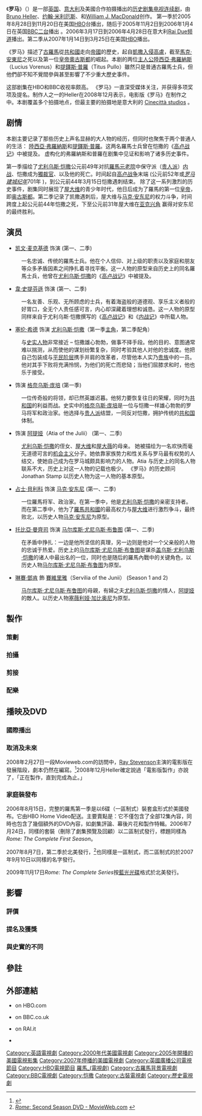 {{Link style|time=2015-12-11T10:12:24+00:00}}
{{noteTA
|T=zh-cn:罗马 (电视连续剧); zh-tw:羅馬的榮耀; zh-hk:權慾帝都：羅馬;
|G1=Show
|1=zh-cn:罗马; zh-tw:羅馬的榮耀; zh-hk:權慾帝都：羅馬;
|2=zh-cn:凯文·麦克基德;zh-hk:奇雲·麥傑;
|3=zh-cn:塞伦·希德;zh-hk:奇朗·希斯;}}
{{Infobox television
| show_name            = 罗马
| original_name = Rome
| image                = [[File:Rome_title_card.jpg|225px]]
| caption              = 第一季片頭
| genre                = [[历史剧|历史剧]]
| creator              = [[Bruno_Heller|Bruno Heller]]<br />[[约翰·米利厄斯|约翰·米利厄斯]]<br />[[William_J._MacDonald_(编剧及制片人)|William J. MacDonald]]
| 编剧               = 
| 导演             = [[Michael_Apted|Michael Apted]]
| creat_director       = 
| developer            = 
| presenter            = 
| starring             = [[凯文·麦克基德|凯文·麦克基德]]（[[:en:Kevin_McKidd|Kevin McKidd]]）<br/>[[韋·史提芬遜|韋·史提芬遜]]（[[:en:Ray_Stevenson_(actor)|Ray Stevenson]]）<br/>[[寶莉·獲加|寶莉·獲加]]（[[:en:Polly_Walker|Polly Walker]]）<br/>[[塞門·伍茲|塞門·伍茲]]（[[:en:Simon_Woods|Simon Woods]]）<br/>[[琳賽·鄧肯|琳賽·鄧肯]]<br/>[[占士·貝利科|占士·貝利科]]（[[:en:James_Purefoy|James Purefoy]]）<br/>[[塞伦·希德|塞伦·希德]]（[[:en:Ciaran_Hinds|Ciaran Hinds]]）<br/>[[托比亞·曼齊司|托比亞·曼齊司]]（[[:en:Tobias_Menzies|Tobias Menzies]]）<br/>[[凱芮·肯頓|凱芮·肯頓]]（[[:en:Kerry_Condon|Kerry Condon]]）<br/>[[印第拉·娃瑪|印第拉·娃瑪]]（[[:en:Indira_Varma|Indira Varma]]）<br/>[[艾伦·里奇|艾伦·里奇]]<br/>[[Camilla_Rutherford|Camilla Rutherford]]
| voices               = 
| narrated             = 
| theme_music_composer = 
| opentheme            = 
| endtheme             = 
| 作曲             = [[Jeff_Beal|Jeff Beal]]
| 国家              = 英国<br / >意大利
| 语言             = [[英语|英语]]
| num_seasons          = 2
| num_episodes         = 22
| list_episodes        = 《罗马》剧集详细
| executive_producer   = [[Bruno_Heller|Bruno Heller]]<br />[[John_Milius|John Milius]]<br />[[William_J._MacDonald_(writer_and_producer)|William J. MacDonald]]<br />Frank Doelger<br>[[Anne_Thomopoulos|Anne Thomopoulos]]<br>[[John_Melfi|John Melfi]]
| co_exec              = 
| producer             = 
| sup_producer         = 
| asst_producer        = 
| cons_producer        = 
| co-producer          = 
| editor               = 
| story_editor         = 
| location             = [[拉齐奥|拉齐奥]], [[意大利|意大利]]
| cinematography       = Martin Kenzie
| camera               = 
| runtime              = 50 分钟
| channel              = [[BBC|BBC]] / [[HBO|HBO]] / [[RAI|RAI]] <!-- DO NOT ADD TO THIS LIST It refers ONLY to networks involved in the production of the series -->
| picture_format       = [[1080i|1080i]] ([[HDTV|HDTV]])
| audio_format         = 
| first_run            = 
| first_aired          = {{Start date|2005|8|28|dmy=y}}
| last_aired           = {{End date|2007|3|25|dmy=y}}
| preceded_by          = 
| followed_by          = 
| related              = 
| website              = http://www.hbo.com/rome/
| production_website   = 
}}
《'''罗马'''》（{{lang-en|''Rome''}}）是一部[[英国|英国]]、[[意大利|意大利]]及美國合作拍摄播出的[[历史剧集|历史剧集]][[电视连续剧|电视连续剧]]，由[[Bruno_Heller|Bruno Heller]]、[[约翰·米利厄斯|约翰·米利厄斯]]、和[[William_J._MacDonald|William J. MacDonald]]创作。 第一季於2005年8月28日到11月20日在美国[[HBO|HBO]]台播出，随后于2005年11月2日到2006年1月4日在英国[[BBC二台|BBC二台]]播出 。2006年3月17日到2006年4月28日在意大利[[Rai_Due频道|Rai Due频道]]播出。第二季从2007年1月14日到3月25日在美国[[HBO|HBO]]播出。  

《罗马》描述了[[古羅馬|古羅馬]]從[[羅馬共和國|共和國]]走向[[羅馬帝國|帝國]]的歷史，起自[[高盧戰爭|凱撒入侵]][[高盧|高盧]]，截至[[馬克·安東尼|馬克·安東尼]]之死以及第一位[[羅馬皇帝|皇帝]][[奧古斯都|奧古斯都]]的崛起。本剧的两位[[主人公|主人公]][[陸西亞·弗羅納斯_(羅馬的榮耀)|陸西亞·弗羅納斯]]（Lucius Vorenus）和[[提鐸斯·普羅_(羅馬的榮耀)|提鐸斯·普羅]]（Titus Pullo）雖然只是普通古羅馬士兵，但他們卻不知不覺間參與甚至影響了不少重大歷史事件。

这部剧集在HBO和BBC收视率颇高。 《罗马》一直深受媒体关注，并获得多项奖项及提名。制作人之一的Heller在2008年12月表示，电影版《罗马》在制作之中。本剧覆盖多个拍摄地点，但最主要的拍摄地是意大利的 [[Cinecittà|Cinecittà studios]] 。

== 剧情 ==
{{main|羅馬的榮耀每集列表}}
本剧主要记录了那些历史上声名显赫的大人物的经历，但同时也聚焦于两个普通人的生活： [[陸西亞·弗羅納斯_(羅馬的榮耀)|陸西亞·弗羅納斯]]和[[提鐸斯·普羅_(羅馬的榮耀)|提鐸斯·普羅]]。这两名羅馬士兵曾在恺撒的《[[高卢战记|高卢战记]]》中被提及。 虚构化的弗羅納斯和普羅在剧集中见证和影响了诸多历史事件。

第一季描绘了[[尤利乌斯·恺撒|尤利乌斯·恺撒]]公元前49年对抗[[羅馬元老院|羅馬元老院]]中保守派（[[贵人派|贵人派]]）[[凯撒内战|内战]]、恺撒成为[[獨裁官|獨裁官]]、以及他的死亡。时间起自[[高卢战争|高卢战争]]末端 (公元前52年或''[[罗马建城纪年|罗马建城纪年]]''701年 )，到公元前44年3月15日恺撒遇刺结束。 除了这一系列激烈的历史事件，剧集同时展现了[[屋大维|屋大维]]的青少年时代，他日后成为了羅馬的第一位[[罗马皇帝|皇帝]]，即[[奥古斯都|奥古斯都]]。第二季记录了凯撒遇刺后，屋大维与[[马克·安东尼|马克·安东尼]]的权力斗争，时间跨度上起公元前44年恺撒之死，下至公元前31年屋大维在[[亚克兴角战役|亚克兴角]] 赢得对安东尼的最终胜利。

== 演员 ==
{{main|羅馬的榮耀角色列表}}
* [[凯文·麦克基德|凯文·麦克基德]] 饰演 {{link-en|陸西亞·弗羅納斯|Vorenus and Pullo}}(第一、二季)
:一名忠诚、传统的羅馬士兵。他在个人信仰、对上级的职责以及家庭和朋友等众多矛盾因素之间挣扎着寻找平衡。这一人物的原型来自历史上的同名羅馬士兵，他曾在[[尤利乌斯·恺撒|尤利乌斯·恺撒]]的《[[高卢战记|高卢战记]]》中被提及。
* [[韋·史提芬遜|韋·史提芬遜]] 饰演 {{link-en|提鐸斯·普羅|Vorenus and Pullo}} (第一、二季)
:一名友善、乐观、无所顾虑的士兵，有着海盗般的道德观、享乐主义者般的好胃口，全无个人责任感可言，内心却深藏着理想和诚恳。这一人物的原型同样来自于尤利乌斯·恺撒撰写的《[[高卢战记|高卢战记]]》和《[[内战记|内战记]]》中所载人物。
* [[塞伦·希德|塞伦·希德]] 饰演 [[尤利乌斯·恺撒|尤利乌斯·恺撒]]（第一季[[主要角色|主角]]，第二季配角）
:与[[尤利乌斯·恺撒|史实人物]]非常接近 –  恺撒雄心勃勃，做事不择手段。他的目的、意图通常难以揣测，从而使他的谋划纷繁复杂，同时考验其他人对他的忠诚度。他把自己包装成与[[平民_(古罗马)|平民阶层]]携手并肩的改革者，尽管他本人实乃[[贵族_(古罗马)|贵族]]中的一员。他对其手下败将充满怜悯，为他们的死亡而悲恸；当他们屈膝求和时，他也乐于接受。
* {{link-en|簡尼夫·紀咸|Kenneth Cranham}} 饰演 [[格奈乌斯·庞培|格奈乌斯·庞培]] (第一季)
:一位传奇般的将领，却已然英雄迟暮。他努力要恢复往日的荣耀，同时为[[罗马共和国|共和国]]的利益而战。史实中的[[格奈乌斯·庞培|格奈乌斯·庞培]]是一位与恺撒一样雄心勃勃的罗马将军和政治家。他选择与[[贵人派|贵人派]]结盟，一同反对恺撒，拥护传统的[[罗马共和国|共和国]]体制。
* {{link-en|寶莉·獲加|Polly Walker}} 饰演 [[阿提娅|阿提娅]]（Atia of the Julii） (第一、二季)
:[[尤利乌斯·恺撒|尤利乌斯·恺撒]]的侄女、[[屋大维|屋大维]]和[[屋大薇|屋大薇]]的母亲。 她被描绘为一名欢快而毫无道德可言的[[机会主义|机会主义]]分子。她依靠家族势力和性关系与罗马最有权势的人结交，使她自己成为在罗马城颇具影响力的人物。Atia 与历史上的同名人物联系不大，历史上对这一人物的记载也极少。 《罗马》的历史顾问Jonathan Stamp 以历史人物{{link-en|Clodia|Clodia (wife of Metellus)}}为这一人物的基本原型。
* [[占士·貝利科|占士·貝利科]] 饰演 [[马克·安东尼|马克·安东尼]] (第一、二季)
:一位羅馬将军、政治家。在第一季中，他是[[尤利乌斯·恺撒|尤利乌斯·恺撒]]的亲密支持者。而在第二季中，他为了[[羅馬共和國|羅馬共和國]]的最高权力与[[蓋烏斯·屋大維_(羅馬的榮耀)|屋大维]]进行激烈争斗，最终败北，以历史人物[[马克·安东尼|马克·安东尼]]为原型。
* [[托比亞·曼齊司|托比亞·曼齊司]] 饰演 [[马尔库斯·尤尼乌斯·布鲁图|马尔库斯·尤尼乌斯·布鲁图]] (第一、二季)
:在矛盾中挣扎：一边是他所坚信的真理，另一边则是他对一个父亲般的人物的忠诚于热爱。历史上的[[马尔库斯·尤尼乌斯·布鲁图|马尔库斯·尤尼乌斯·布鲁图]]是谋杀[[盖乌斯·尤利乌斯·恺撒|盖乌斯·尤利乌斯·恺撒]]的诸人中最出名的一位，同时也是随后的羅馬內戰中的关键角色，以历史人物[[马尔库斯·尤尼乌斯·布鲁图|马尔库斯·尤尼乌斯·布鲁图]]为原型。
* [[琳賽·鄧肯|琳賽·鄧肯]] 飾 [[塞薇利娅·加比奥尼|賽維里雅]]（Servilia of the Junii） (Season 1 and 2)
: [[马尔库斯·尤尼乌斯·布鲁图|马尔库斯·尤尼乌斯·布鲁图]]的母親，有婦之夫[[尤利乌斯·恺撒|尤利乌斯·恺撒]]的情人，[[阿提娅|阿提娅]]的敵人。以历史人物[[塞薇利娅·加比奥尼|塞薇利娅·加比奥尼]]为原型。

==製作==
=== 策劃 ===

=== 拍攝 ===

=== 剪接 ===

=== 配樂 ===

== 播映及DVD ==
=== 國際播出 ===

=== 取消及未來 ===
2008年2月27日一段Movieweb.com的訪問中，[[Ray_Stevenson_(actor)|Ray Stevenson]]主演的電影版在發展階段，劇本仍然在編寫。<ref name="Movieweb 2008-02">{{cite web | author=Brian Gallagher | url=http://www.movieweb.com/news/02/26902.php | title="Ray Stevenson Confirms a ''Rome'' Movie Is in the Works" | publisher=''MovieWeb.com'' | year=2008 | accessdate=2009-04-25 | deadurl=yes | archiveurl=https://web.archive.org/web/20080229103142/http://www.movieweb.com/news/02/26902.php | archivedate=2008-02-29 }}</ref>2008年12月Heller確定說過「電影版製作」亦說了，「正在製作，直到完成為止。」

=== 家庭裝發布 ===
{{main|Rome series DVD}}
2006年8月15日，完整的羅馬第一季是以6碟（一區制式）裝套盒形式於美國發布。它由HBO Home Video配送。主要賣點是：它不僅包含了全部12集內容，同時也包含了幾個額外的DVD內容，如劇集評論、幕後片花和製作特輯。2006年7月24日，同樣的套裝（刪除了劇集預覽及回顧）以二區制式發行，標題同樣為''Rome: The Complete First Season''。 

2007年8月7日，第二季於北美發行，<ref>[http://www.movieweb.com/dvd/release/50/123750/features.php ''Rome'': Second Season DVD - MovieWeb.com] {{webarchive|url=https://web.archive.org/web/20070930201058/http://www.movieweb.com/dvd/release/50/123750/features.php |date=2007-09-30 }}</ref>也同樣是一區制式，而二區制式的於2007年9月10日以同樣的名字發行。

2009年11月17日''Rome: The Complete Series''按[[藍光光碟|藍光光碟]]格式於北美發行。

== 影響 ==
=== 評價 ===

=== 提名及獲獎 ===

=== 與史實的不同 ===

==參註==
{{reflist|2}}

==外部連結==
{{Wikiquote}}
* {{official|http://www.hbo.com/rome/}} on HBO.com
* {{official|http://www.bbc.co.uk/drama/rome/}} on BBC.co.uk
* {{official|http://www.roma.rai.it/}} on RAI.it
* {{imdb title|0384766|Rome}}

<!---{{Rome TV Series}}--->
{{HBO电视节目|former}}

{{Authority control}}
{{DEFAULTSORT:Rome}}
[[Category:英語電視劇|Category:英語電視劇]]
[[Category:2000年代美國電視劇|Category:2000年代美國電視劇]]
[[Category:2005年開播的美國電視影集|Category:2005年開播的美國電視影集]]
[[Category:2007年停播的美國電視劇|Category:2007年停播的美國電視劇]]
[[Category:英國廣播公司電視節目|Category:英國廣播公司電視節目]]
[[Category:HBO電視節目|Category:HBO電視節目]]
[[Category:羅馬_(電視劇)|]]
[[Category:古羅馬背景電視劇|Category:古羅馬背景電視劇]]
[[Category:BBC電視劇|Category:BBC電視劇]]
[[Category:恺撒|Category:恺撒]]
[[Category:古裝電視劇|Category:古裝電視劇]] 
[[Category:歷史電視劇|Category:歷史電視劇]]